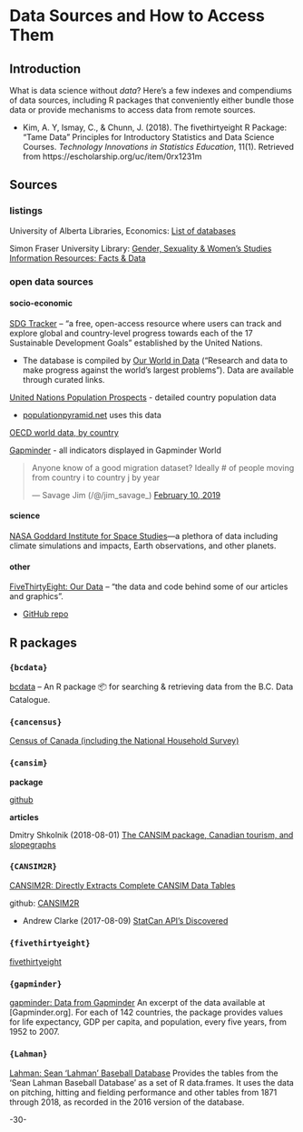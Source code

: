 # Data Sources and How to Access Them {#datasources}



## Introduction


What is data science without _data_?  Here's a few indexes and compendiums of data sources, including R packages that conveniently either bundle those data or provide mechanisms to access data from remote sources.

* Kim, A. Y, Ismay, C., & Chunn, J. (2018). The fivethirtyeight R Package: "Tame Data" Principles for Introductory Statistics and Data Science Courses. _Technology Innovations in Statistics Education_, 11(1). Retrieved from https://escholarship.org/uc/item/0rx1231m


## Sources

### listings

University of Alberta Libraries, Economics: [List of databases](http://guides.library.ualberta.ca/c.php?g=329741&p=2334221)

Simon Fraser University Library: [Gender, Sexuality & Women's Studies Information Resources: Facts & Data](http://www.lib.sfu.ca/help/research-assistance/subject/gsws/factsdata)

### open data sources

#### socio-economic

[SDG Tracker](https://sdg-tracker.org/) -- "a free, open-access resource where users can track and explore global and country-level progress towards each of the 17 Sustainable Development Goals" established by the United Nations.

* The database is compiled by [Our World in Data](https://ourworldindata.org/) ("Research and data to make progress against the world's largest problems"). Data are available through curated links.

[United Nations Population Prospects](https://esa.un.org/unpd/wpp/) - detailed country population data 

* [populationpyramid.net](https://www.populationpyramid.net/) uses this data

[OECD world data, by country](https://data.oecd.org/)

[Gapminder](https://www.gapminder.org/data/) - all indicators displayed in Gapminder World


<blockquote class="twitter-tweet" data-lang="en"><p lang="en" dir="ltr">Anyone know of a good migration dataset? Ideally # of people moving from country i to country j by year</p>&mdash; Savage Jim (/@/jim_savage_) <a href="https://twitter.com/jim_savage_/status/1094672164928802816?ref_src=twsrc%5Etfw">February 10, 2019</a></blockquote>
<script async src="https://platform.twitter.com/widgets.js" charset="utf-8"></script>


#### science

[NASA Goddard Institute for Space Studies](https://data.giss.nasa.gov/)—a plethora of data including climate simulations and impacts, Earth observations, and other planets.

#### other

[FiveThirtyEight: Our Data](https://data.fivethirtyeight.com/) -- "the data and code behind some of our articles and graphics".

* [GitHub repo](https://github.com/fivethirtyeight/data)


## R packages


### `{bcdata}`

[bcdata](https://bcgov.github.io/bcdata/) -- An R package 📦 for searching & retrieving data from the B.C. Data Catalogue.


### `{cancensus}`

[Census of Canada (including the National Household Survey)](https://github.com/mountainMath/cancensus)



### `{cansim}`

**package**

[github](https://github.com/mountainMath/cansim)

**articles**

Dmitry Shkolnik (2018-08-01) [The CANSIM package, Canadian tourism, and slopegraphs](https://www.dshkol.com/2018/cansim-package-tourism-slopegraphs/)


### `{CANSIM2R}`

[CANSIM2R: Directly Extracts Complete CANSIM Data Tables](https://cran.r-project.org/package=CANSIM2R)

github: [CANSIM2R](https://github.com/MarcoLugo/CANSIM2R)

* Andrew Clarke (2017-08-09) [StatCan API's Discovered](https://www.mytinyshinys.com/2017/08/09/statcanapi/)


### `{fivethirtyeight}`

[fivethirtyeight](https://fivethirtyeight-r.netlify.com/articles/fivethirtyeight.html)


### `{gapminder}`

[gapminder: Data from Gapminder](https://cran.r-project.org/package=gapminder) An excerpt of the data available at [Gapminder.org]. For each of 142 countries, the package provides values for life expectancy, GDP per capita, and population, every five years, from 1952 to 2007. 


### `{Lahman}`

[Lahman: Sean 'Lahman' Baseball Database](https://cran.r-project.org/package=Lahman/)  Provides the tables from the 'Sean Lahman Baseball Database' as a set of R data.frames. It uses the data on pitching, hitting and fielding performance and other tables from 1871 through 2018, as recorded in the 2016 version of the database.




-30-
